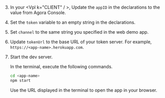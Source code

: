<PlatformWrapper platform="web">
        
3.  In your  <Vpl k="CLIENT" / >, Update the `appID` in the declarations to the value from Agora Console.

1.  Set the `token` variable to an empty string in the declarations.

1.  Set `channel` to the same string you specified in the web demo app.

1.  Update `tokenUrl` to the base URL of your token server. For example, `https://<app-name>.herokuapp.com`.

1.  Start the dev server.

    In the terminal, execute the following commands.

    ```bash
    cd <app-name>
    npm start
    ```

    Use the URL displayed in the terminal to open the app in your browser.
</PlatformWrapper>
